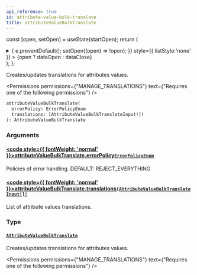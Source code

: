 ```yaml
---
api_reference: true
id: attribute-value-bulk-translate
title: attributeValueBulkTranslate
---
```






const [open, setOpen] = useState(startOpen);
return (
<details {...(open ? { open: true } : {})} className="details" style={{ border:'none', boxShadow:'none', background:'var(--ifm-background-color)' }}>
<summary
onClick={(e) => {
e.preventDefault();
setOpen((open) => !open);
}}
style={{ listStyle:'none' }} >
{open ? dataOpen : dataClose}
</summary>
{open && children}
</details>
);
};

Creates/updates translations for attributes values.


<Permissions permissions={"MANAGE_TRANSLATIONS"} text={"Requires one of the following permissions"} />


```graphql
attributeValueBulkTranslate(
  errorPolicy: ErrorPolicyEnum
  translations: [AttributeValueBulkTranslateInput!]!
): AttributeValueBulkTranslate
```

### Arguments

#### [<code style={{ fontWeight: 'normal' }}>attributeValueBulkTranslate.<b>errorPolicy</b></code>](#)<Bullet />[`ErrorPolicyEnum`](../../../api-reference/miscellaneous/enums/error-policy-enum.mdx) <Badge class="badge badge--secondary" text="enum"/> <Badge class="badge badge--secondary" text="miscellaneous"/>

Policies of error handling. DEFAULT: REJECT_EVERYTHING

#### [<code style={{ fontWeight: 'normal' }}>attributeValueBulkTranslate.<b>translations</b></code>](#)<Bullet />[`[AttributeValueBulkTranslateInput!]!`](../../../api-reference/attributes/inputs/attribute-value-bulk-translate-input.mdx) <Badge class="badge badge--secondary" text="non-null"/> <Badge class="badge badge--secondary" text="input"/> <Badge class="badge badge--secondary" text="attributes"/>

List of attribute values translations.

### Type

#### [`AttributeValueBulkTranslate`](../../../api-reference/attributes/objects/attribute-value-bulk-translate.mdx) <Badge class="badge badge--secondary" text="object"/> <Badge class="badge badge--secondary" text="attributes"/>

Creates/updates translations for attributes values.


<Permissions permissions={"MANAGE_TRANSLATIONS"} text={"Requires one of the following permissions"} />


